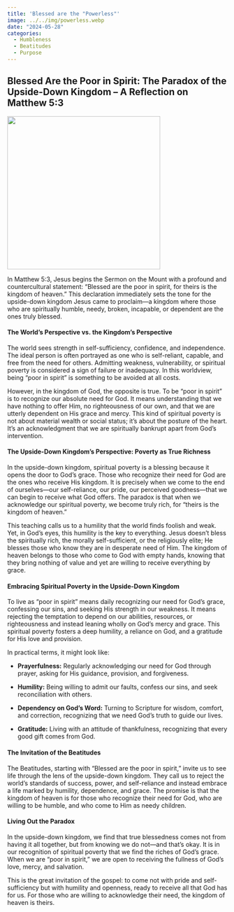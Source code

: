 ```yaml
---
title: 'Blessed are the "Powerless"'
image: ../../img/powerless.webp
date: "2024-05-28"
categories:
  - Humbleness
  - Beatitudes
  - Purpose 
---
```


## Blessed Are the Poor in Spirit: The Paradox of the Upside-Down Kingdom – A Reflection on Matthew 5:3

![](../../img/powerless.webp){fig-align="center" width="350"}

In Matthew 5:3, Jesus begins the Sermon on the Mount with a profound and countercultural statement: “Blessed are the poor in spirit, for theirs is the kingdom of heaven.” This declaration immediately sets the tone for the upside-down kingdom Jesus came to proclaim—a kingdom where those who are spiritually humble, needy, broken, incapable, or dependent are the ones truly blessed.

#### The World’s Perspective vs. the Kingdom’s Perspective

The world sees strength in self-sufficiency, confidence, and independence. The ideal person is often portrayed as one who is self-reliant, capable, and free from the need for others. Admitting weakness, vulnerability, or spiritual poverty is considered a sign of failure or inadequacy. In this worldview, being “poor in spirit” is something to be avoided at all costs.

However, in the kingdom of God, the opposite is true. To be “poor in spirit” is to recognize our absolute need for God. It means understanding that we have nothing to offer Him, no righteousness of our own, and that we are utterly dependent on His grace and mercy. This kind of spiritual poverty is not about material wealth or social status; it’s about the posture of the heart. It’s an acknowledgment that we are spiritually bankrupt apart from God’s intervention.

#### The Upside-Down Kingdom’s Perspective: Poverty as True Richness

In the upside-down kingdom, spiritual poverty is a blessing because it opens the door to God’s grace. Those who recognize their need for God are the ones who receive His kingdom. It is precisely when we come to the end of ourselves—our self-reliance, our pride, our perceived goodness—that we can begin to receive what God offers. The paradox is that when we acknowledge our spiritual poverty, we become truly rich, for “theirs is the kingdom of heaven.”

This teaching calls us to a humility that the world finds foolish and weak. Yet, in God’s eyes, this humility is the key to everything. Jesus doesn’t bless the spiritually rich, the morally self-sufficient, or the religiously elite; He blesses those who know they are in desperate need of Him. The kingdom of heaven belongs to those who come to God with empty hands, knowing that they bring nothing of value and yet are willing to receive everything by grace.

#### Embracing Spiritual Poverty in the Upside-Down Kingdom

To live as “poor in spirit” means daily recognizing our need for God’s grace, confessing our sins, and seeking His strength in our weakness. It means rejecting the temptation to depend on our abilities, resources, or righteousness and instead leaning wholly on God’s mercy and grace. This spiritual poverty fosters a deep humility, a reliance on God, and a gratitude for His love and provision.

In practical terms, it might look like:

-   **Prayerfulness:** Regularly acknowledging our need for God through prayer, asking for His guidance, provision, and forgiveness.

-   **Humility:** Being willing to admit our faults, confess our sins, and seek reconciliation with others.

-   **Dependency on God’s Word:** Turning to Scripture for wisdom, comfort, and correction, recognizing that we need God’s truth to guide our lives.

-   **Gratitude:** Living with an attitude of thankfulness, recognizing that every good gift comes from God.

#### The Invitation of the Beatitudes

The Beatitudes, starting with “Blessed are the poor in spirit,” invite us to see life through the lens of the upside-down kingdom. They call us to reject the world’s standards of success, power, and self-reliance and instead embrace a life marked by humility, dependence, and grace. The promise is that the kingdom of heaven is for those who recognize their need for God, who are willing to be humble, and who come to Him as needy children.

#### Living Out the Paradox

In the upside-down kingdom, we find that true blessedness comes not from having it all together, but from knowing we do not—and that’s okay. It is in our recognition of spiritual poverty that we find the riches of God’s grace. When we are “poor in spirit,” we are open to receiving the fullness of God’s love, mercy, and salvation.

This is the great invitation of the gospel: to come not with pride and self-sufficiency but with humility and openness, ready to receive all that God has for us. For those who are willing to acknowledge their need, the kingdom of heaven is theirs.

